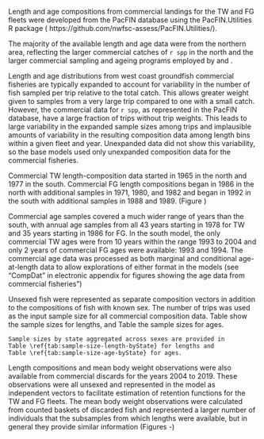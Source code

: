 <!-- Commercial length- and age-frequency data -->

Length and age compositions from commercial landings 
for the TW and FG fleets were developed 
from the PacFIN database using the PacFIN.Utilities R package (
https://github.com/nwfsc-assess/PacFIN.Utilities/).

The majority of the available length and age data were from the northern area,
reflecting the larger commercial catches of `r spp` in the north and the 
larger commercial sampling and ageing programs employed by \gls{wdfw} and \gls{odfw}.

Length and age distributions from west coast groundfish commercial fisheries
are typically expanded to account for variability in the number of fish sampled
per trip relative to the total catch. This allows greater weight given to samples
from a very large trip compared to one with a small catch. However,
the commercial data for `r spp`, as represented in the PacFIN database,
have a large fraction of trips without trip weights. This leads to
large variability in the expanded sample sizes among trips and implausible amounts
of variability in the resulting composition data among length bins within a given
fleet and year. Unexpanded data did not show this variability, so the base models
used only unexpanded composition data for the commercial fisheries.

Commercial TW length-composition data started in 1965 in the north and 
1977 in the south. Commercial FG length compositions 
began in 1986 in the north with additional samples in 1971, 1980, 
and 1982 and began in 1992 in the south with additional samples in 1988 and 1989.
(Figure \ref{fig:comp-lenfit--page1-multi-fleet-comparison})

Commercial age samples covered a much wider range of years than the south, 
with annual age samples from all 43 years starting in 1978 for TW and 35 years 
starting in 1986 for FG. In the south model, the only commercial TW ages were 
from 10 years within the range 1993 to 2004 and only 2 years of commercial FG 
ages were available: 1993 and 1994. The commercial age data was processed as
both marginal and conditional age-at-length data to allow explorations of either
format in the models (see "CompDat" in electronic appendix for figures showing 
the age data from commercial fisheries")

Unsexed fish were represented as separate composition vectors in addition to the 
compositions of fish with known sex.
The number of trips was used as the input sample size for all commercial 
composition data. 
Table \ref{tab:sample-size-length} show the sample sizes for lengths, 
and Table \ref{tab:sample-size-age} the sample sizes for ages.
```asis
Sample sizes by state aggregated across sexes are provided in 
Table \ref{tab:sample-size-length-byState} for lengths and
Table \ref{tab:sample-size-age-byState} for ages.
```

Length compositions and mean body weight observations were also available 
from commercial discards for the years 2004 to 2019. These observations were 
all unsexed and represented in the model as independent vectors to facilitate
estimation of retention functions for the TW and FG fleets. The mean body weight
observations were calculated from counted baskets of discarded fish and represented
a larger number of individuals that the subsamples from which lengths were available,
but in general they provide similar information 
(Figures \ref{fig:discard-fitcommercialtrawl}-\ref{fig:bodywt-fit-fltcommercialfixed-gear})

